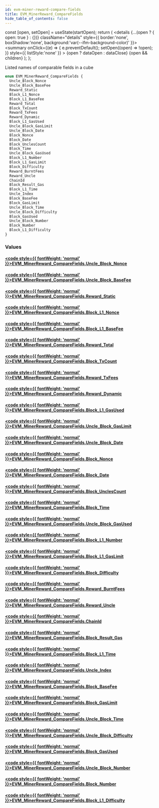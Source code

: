 ```yaml
---
id: evm-miner-reward-compare-fields
title: EVM_MinerReward_CompareFields
hide_table_of_contents: false
---
```







  const [open, setOpen] = useState(startOpen);
  return (
    <details {...(open ? { open: true } : {})} className="details" style={{ border:'none', boxShadow:'none', background:'var(--ifm-background-color)' }}>
      <summary
        onClick={(e) => {
          e.preventDefault();
          setOpen((open) => !open);
        }}
        style={{ listStyle:'none' }}
      >
      {open ? dataOpen : dataClose}
      </summary>
      {open && children}
    </details>
  );
};




Listed names of comparable fields in a cube


```graphql
enum EVM_MinerReward_CompareFields {
  Uncle_Block_Nonce
  Uncle_Block_BaseFee
  Reward_Static
  Block_L1_Nonce
  Block_L1_BaseFee
  Reward_Total
  Block_TxCount
  Reward_TxFees
  Reward_Dynamic
  Block_L1_GasUsed
  Uncle_Block_GasLimit
  Uncle_Block_Date
  Block_Nonce
  Block_Date
  Block_UnclesCount
  Block_Time
  Uncle_Block_GasUsed
  Block_L1_Number
  Block_L1_GasLimit
  Block_Difficulty
  Reward_BurntFees
  Reward_Uncle
  ChainId
  Block_Result_Gas
  Block_L1_Time
  Uncle_Index
  Block_BaseFee
  Block_GasLimit
  Uncle_Block_Time
  Uncle_Block_Difficulty
  Block_GasUsed
  Uncle_Block_Number
  Block_Number
  Block_L1_Difficulty
}
```




### Values

#### [<code style={{ fontWeight: 'normal' }}>EVM_MinerReward_CompareFields.<b>Uncle_Block_Nonce</b></code>](#) 
> 
> 

#### [<code style={{ fontWeight: 'normal' }}>EVM_MinerReward_CompareFields.<b>Uncle_Block_BaseFee</b></code>](#) 
> 
> 

#### [<code style={{ fontWeight: 'normal' }}>EVM_MinerReward_CompareFields.<b>Reward_Static</b></code>](#) 
> 
> 

#### [<code style={{ fontWeight: 'normal' }}>EVM_MinerReward_CompareFields.<b>Block_L1_Nonce</b></code>](#) 
> 
> 

#### [<code style={{ fontWeight: 'normal' }}>EVM_MinerReward_CompareFields.<b>Block_L1_BaseFee</b></code>](#) 
> 
> 

#### [<code style={{ fontWeight: 'normal' }}>EVM_MinerReward_CompareFields.<b>Reward_Total</b></code>](#) 
> 
> 

#### [<code style={{ fontWeight: 'normal' }}>EVM_MinerReward_CompareFields.<b>Block_TxCount</b></code>](#) 
> 
> 

#### [<code style={{ fontWeight: 'normal' }}>EVM_MinerReward_CompareFields.<b>Reward_TxFees</b></code>](#) 
> 
> 

#### [<code style={{ fontWeight: 'normal' }}>EVM_MinerReward_CompareFields.<b>Reward_Dynamic</b></code>](#) 
> 
> 

#### [<code style={{ fontWeight: 'normal' }}>EVM_MinerReward_CompareFields.<b>Block_L1_GasUsed</b></code>](#) 
> 
> 

#### [<code style={{ fontWeight: 'normal' }}>EVM_MinerReward_CompareFields.<b>Uncle_Block_GasLimit</b></code>](#) 
> 
> 

#### [<code style={{ fontWeight: 'normal' }}>EVM_MinerReward_CompareFields.<b>Uncle_Block_Date</b></code>](#) 
> 
> 

#### [<code style={{ fontWeight: 'normal' }}>EVM_MinerReward_CompareFields.<b>Block_Nonce</b></code>](#) 
> 
> 

#### [<code style={{ fontWeight: 'normal' }}>EVM_MinerReward_CompareFields.<b>Block_Date</b></code>](#) 
> 
> 

#### [<code style={{ fontWeight: 'normal' }}>EVM_MinerReward_CompareFields.<b>Block_UnclesCount</b></code>](#) 
> 
> 

#### [<code style={{ fontWeight: 'normal' }}>EVM_MinerReward_CompareFields.<b>Block_Time</b></code>](#) 
> 
> 

#### [<code style={{ fontWeight: 'normal' }}>EVM_MinerReward_CompareFields.<b>Uncle_Block_GasUsed</b></code>](#) 
> 
> 

#### [<code style={{ fontWeight: 'normal' }}>EVM_MinerReward_CompareFields.<b>Block_L1_Number</b></code>](#) 
> 
> 

#### [<code style={{ fontWeight: 'normal' }}>EVM_MinerReward_CompareFields.<b>Block_L1_GasLimit</b></code>](#) 
> 
> 

#### [<code style={{ fontWeight: 'normal' }}>EVM_MinerReward_CompareFields.<b>Block_Difficulty</b></code>](#) 
> 
> 

#### [<code style={{ fontWeight: 'normal' }}>EVM_MinerReward_CompareFields.<b>Reward_BurntFees</b></code>](#) 
> 
> 

#### [<code style={{ fontWeight: 'normal' }}>EVM_MinerReward_CompareFields.<b>Reward_Uncle</b></code>](#) 
> 
> 

#### [<code style={{ fontWeight: 'normal' }}>EVM_MinerReward_CompareFields.<b>ChainId</b></code>](#) 
> 
> 

#### [<code style={{ fontWeight: 'normal' }}>EVM_MinerReward_CompareFields.<b>Block_Result_Gas</b></code>](#) 
> 
> 

#### [<code style={{ fontWeight: 'normal' }}>EVM_MinerReward_CompareFields.<b>Block_L1_Time</b></code>](#) 
> 
> 

#### [<code style={{ fontWeight: 'normal' }}>EVM_MinerReward_CompareFields.<b>Uncle_Index</b></code>](#) 
> 
> 

#### [<code style={{ fontWeight: 'normal' }}>EVM_MinerReward_CompareFields.<b>Block_BaseFee</b></code>](#) 
> 
> 

#### [<code style={{ fontWeight: 'normal' }}>EVM_MinerReward_CompareFields.<b>Block_GasLimit</b></code>](#) 
> 
> 

#### [<code style={{ fontWeight: 'normal' }}>EVM_MinerReward_CompareFields.<b>Uncle_Block_Time</b></code>](#) 
> 
> 

#### [<code style={{ fontWeight: 'normal' }}>EVM_MinerReward_CompareFields.<b>Uncle_Block_Difficulty</b></code>](#) 
> 
> 

#### [<code style={{ fontWeight: 'normal' }}>EVM_MinerReward_CompareFields.<b>Block_GasUsed</b></code>](#) 
> 
> 

#### [<code style={{ fontWeight: 'normal' }}>EVM_MinerReward_CompareFields.<b>Uncle_Block_Number</b></code>](#) 
> 
> 

#### [<code style={{ fontWeight: 'normal' }}>EVM_MinerReward_CompareFields.<b>Block_Number</b></code>](#) 
> 
> 

#### [<code style={{ fontWeight: 'normal' }}>EVM_MinerReward_CompareFields.<b>Block_L1_Difficulty</b></code>](#) 
> 
> 



